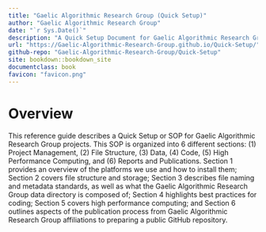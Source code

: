 ```yaml
---
title: "Gaelic Algorithmic Research Group (Quick Setup)"
author: "Gaelic Algorithmic Research Group"
date: "`r Sys.Date()`"
description: "A Quick Setup Document for Gaelic Algorithmic Research Group projects"
url: "https://Gaelic-Algorithmic-Research-Group.github.io/Quick-Setup/"
github-repo: "Gaelic-Algorithmic-Research-Group/Quick-Setup"
site: bookdown::bookdown_site
documentclass: book
favicon: "favicon.png"
---
```


# Overview {-}

This reference guide describes a Quick Setup or SOP for Gaelic Algorithmic Research Group projects. This SOP is organized into 6 different sections: (1) Project Management, (2) File Structure, (3) Data, (4) Code, (5) High Performance Computing, and (6) Reports and Publications. Section 1 provides an overview of the platforms we use and how to install them; Section 2 covers file structure and storage; Section 3 describes file naming and metadata standards, as well as what the Gaelic Algorithmic Research Group data directory is composed of; Section 4 highlights best practices for coding; Section 5 covers high performance computing; and Section 6 outlines aspects of the publication process from Gaelic Algorithmic Research Group affiliations to preparing a public GitHub repository.
